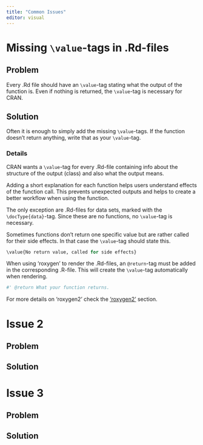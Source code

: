```yaml
---
title: "Common Issues"
editor: visual
---
```


# Missing `\value`-tags in .Rd-files

## Problem

Every .Rd file should have an `\value`-tag stating what the output of the function is. Even if nothing is returned, the `\value`-tag is necessary for CRAN.

## Solution

Often it is enough to simply add the missing `\value`-tags. If the function doesn't return anything, write that as your `\value`-tag.

### Details

CRAN wants a `\value`-tag for every .Rd-file containing info about the structure of the output (class) and also what the output means. 

Adding a short explanation for each function helps users understand effects of the function call. This prevents unexpected outputs and helps to create a better workflow when using the function. 

The only exception are .Rd-files for data sets, marked with the `\docType{data}`-tag. Since these are no functions, no `\value`-tag is necessary. 

Sometimes functions don't return one specific value but are rather called for their side effects. In that case the `\value`-tag should state this.

```r
\value{No return value, called for side effects}
```

When using 'roxygen' to render the .Rd-files, an `@return`-tag must be added in the corresponding .R-file. This will create the `\value`-tag automatically when rendering.

```r
#' @return What your function returns.
```

For more details on 'roxygen2' check the ['roxygen2'](occasional.qmd#Re-Render .Rd-files with 'roxygen2') section.

# Issue 2

## Problem

## Solution


# Issue 3

## Problem

## Solution
